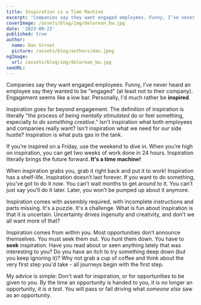 ```yaml
---
title: Inspiration is a Time Machine
excerpt: 'Companies say they want engaged employees. Funny, I’ve never heard an employee say they wanted to be "engaged" (at least not to their company). Personally, I’d much rather be inspired. When you’re high on inspiration, you can get two weeks of work done in 24 hours. Inspiration literally brings the future forward like a time machine.'
coverImage: /assets/blog/img/delorean_bw.jpg
date: '2023-09-23'
published: true
author:
  name: Dan Stroot
  picture: /assets/blog/authors/dan.jpeg
ogImage:
  url: /assets/blog/img/delorean_bw.jpg
seoURL:
---
```


Companies say they want engaged employees. Funny, I’ve never heard an employee say they wanted to be "engaged" (at least not to their company). Engagement seems like a low bar. Personally, I'd much rather be **inspired**.

Inspiration goes far beyond engagement. The definition of inspiration is literally "the process of being _mentally stimulated_ do or feel something, especially _to do something creative_." Isn't inspiration what both employees and companies really want? Isn't inspiration what we need for our side hustle? Inspiration is what puts gas in the tank.

If you’re inspired on a Friday, use the weekend to dive in. When you’re high on inspiration, you can get two weeks of work done in 24 hours. Inspiration literally brings the future forward. **It's a time machine!**

When inspiration grabs you, grab it right back and put it to work! Inspiration has a shelf-life. Inspiration doesn’t last forever. If you want to do something, you’ve got to do it _now_. You can’t wait months to get around to it. You can’t just say you’ll do it later. Later, you won’t be pumped up about it anymore.

Inspiration comes with assembly required, with incomplete instructions and parts missing. It's a puzzle. It's a challenge. What is fun about inspiration is that it is uncertain. Uncertainty drives ingenuity and creativity, and don't we all want more of that?

Inspiration comes from within you. Most opportunities don’t announce themselves. You must seek them out. You hunt them down. You have to **seek** inspiration. Have you read about or seen anything lately that was interesting to you? Do you have an itch to try something deep down (but you keep ignoring it)? Why not grab a cup of coffee and think about the very first step you'd take - all journeys begin with the first step.

My advice is simple: Don't wait for inspiration, or for opportunities to be given to you. By the time an opportunity is handed to you, it is no longer an opportunity, _it is a test_. You will pass or fail driving what _someone else_ saw as an opportunity.
